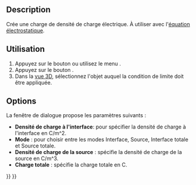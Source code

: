 <languages/>

{{Docnav/fr
|[[FEM_ConstraintMagnetization/fr|Magnétisation]]
|[[FEM_ConstraintInitialFlowVelocity/fr|Vitesse initiale d'écoulement]]
|[[FEM_Workbench/fr|Atelier FEM]]
|IconL=FEM_ConstraintMagnetization.svg
|IconR=FEM_ConstraintInitialFlowVelocity.svg
|IconC=Workbench_FEM.svg
}}

{{GuiCommandContainer
|
{{GuiCommand/fr
|Name=FEM ConstraintElectricChargeDensity
|Name/fr=FEM Densité de charge électrique
|MenuLocation=Modèle → Conditions limites électromagnétiques → Densité de charge électrique
|Workbenches=[[FEM_Workbench/fr|FEM]]
|SeeAlso=[[FEM_Example_Capacitance_Two_Balls/fr|FEM Exemple calcul capacité de deux sphères]], [[FEM_tutorial/fr|FEM Tutoriel]]
}}
{{GuiCommandFemInfo/fr
|Solvers=Elmer
}}
}}

==Description==

Crée une charge de densité de charge électrique. À utiliser avec l'[[FEM_EquationElectrostatic/fr|équation électrostatique]].

<span id="Usage"></span>
==Utilisation==

<div class="mw-translate-fuzzy">
# Appuyez sur le bouton {{Button|[[Image:FEM_ConstraintElectricChargeDensity.svg|16px]] [[FEM_ElectricChargeDensity/fr|Densité de charge électrique]]}} ou utilisez le menu {{MenuCommand|Modèle → Conditions limites électromagnétiques → [[Image:FEM_ConstraintElectricChargeDensity.svg|16px]] Densité de charge électrique}}.
# Appuyez sur le bouton {{Button|Ajouter}}.
# Dans la [[3D_view/fr|vue 3D]], sélectionnez l'objet auquel la condition de limite doit être appliquée.
</div>

==Options==

La fenêtre de dialogue propose les paramètres suivants :

* '''Densité de charge à l'interface''': pour spécifier la densité de charge à l'interface en C/m^2.
* '''Mode''' : pour choisir entre les modes Interface, Source, Interface totale et Source totale.
* '''Densité de charge de la source''' : spécifie la densité de charge de la source en C/m^3.
* '''Charge totale''' : spécifie la charge totale en C.

{{Docnav/fr
|[[FEM_ConstraintMagnetization/fr|Magnétisation]]
|[[FEM_ConstraintInitialFlowVelocity/fr|Vitesse initiale d'écoulement]]
|[[FEM_Workbench/fr|Atelier FEM]]
|IconL=FEM_ConstraintMagnetization.svg
|IconR=FEM_ConstraintInitialFlowVelocity.svg
|IconC=Workbench_FEM.svg
}}

{{FEM Tools navi{{#translation:}}}}
{{Userdocnavi{{#translation:}}}}
